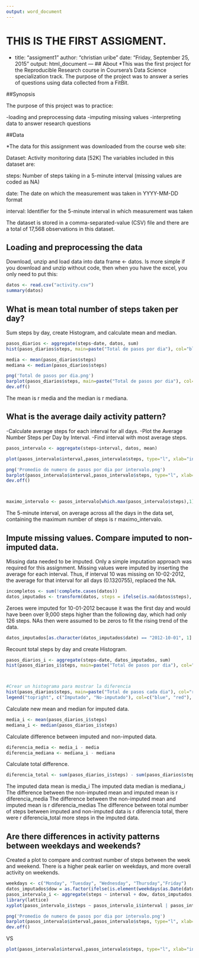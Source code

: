 ```yaml
---
output: word_document
---
```

THIS IS THE FIRST ASSIGMENT.
========================================
-
title: "assigment1"
author: "christian uribe"
date: "Friday, September 25, 2015"
output: html_document
---
## About
*This was the first project for the Reproducible Research course in Coursera's Data         Science specialization track. The purpose of the project was to answer a series of   questions using data collected from a FitBit.

##Synopsis

The purpose of this project was to practice:

-loading and preprocessing data
-imputing missing values
-interpreting data to answer research questions

##Data

*The data for this assignment was downloaded from the course web site:

Dataset: Activity monitoring data [52K]
The variables included in this dataset are:

steps: Number of steps taking in a 5-minute interval (missing values are coded as NA)

date: The date on which the measurement was taken in YYYY-MM-DD format

interval: Identifier for the 5-minute interval in which measurement was taken

The dataset is stored in a comma-separated-value (CSV) file and there are a total of 17,568 observations in this dataset.

## Loading and preprocessing the data
Download, unzip and load data into data frame <- datos.
Is more simple if you download and unzip without code, then when you have the excel, you only need to put this:
```r

datos <- read.csv("activity.csv")
summary(datos)

```
## What is mean total number of steps taken per day?
Sum steps by day, create Histogram, and calculate mean and median.

```r
pasos_diarios <- aggregate(steps~date, datos, sum)
hist(pasos_diarios$steps, main=paste("Total de pasos por dia"), col="blue", xlab="Numero de pasos")

media <- mean(pasos_diarios$steps)
mediana <- median(pasos_diarios$steps)

png('Total de pasos por dia.png')
barplot(pasos_diarios$steps, main=paste("Total de pasos por dia"), col="blue", xlab="Numero de pasos")
dev.off()

```
The mean is r media and the median is r mediana.

## What is the average daily activity pattern?

-Calculate average steps for each interval for all days.
-Plot the Average Number Steps per Day by Interval.
-Find interval with most average steps.
```r

pasos_intervalo <- aggregate(steps~interval, datos, mean)

plot(pasos_intervalo$interval,pasos_intervalo$steps, type="l", xlab="intervalo", ylab="Numero de pasos", main="os por dia por intervalo")

png('Promedio de numero de pasos por dia por intervalo.png')
barplot(pasos_intervalo$interval,pasos_intervalo$steps, type="l", xlab="intervalo", ylab="Numero de pasos", main="Promedio de nuero de pasos por dia por intervalo")
dev.off()



maximo_intervalo <- pasos_intervalo[which.max(pasos_intervalo$steps),1]

```
The 5-minute interval, on average across all the days in the data set, containing the maximum number of steps is r maximo_intervalo.

## Impute missing values. Compare imputed to non-imputed data.

Missing data needed to be imputed. Only a simple imputation approach was required for this assignment. Missing values were imputed by inserting the average for each interval. Thus, if interval 10 was missing on 10-02-2012, the average for that interval for all days (0.1320755), replaced the NA.

```r
incompletos <- sum(!complete.cases(datos))
datos_imputados <- transform(datos, steps = ifelse(is.na(datos$steps), pasos_intervalo$steps[match(datos$interval, pasos_intervalo$interval)], datos$steps))

```
Zeroes were imputed for 10-01-2012 because it was the first day and would have been over 9,000 steps higher than the following day, which had only 126 steps. NAs then were assumed to be zeros to fit the rising trend of the data.

```r
datos_imputados[as.character(datos_imputados$date) == "2012-10-01", 1] <- 0

```
Recount total steps by day and create Histogram.

```r
pasos_diarios_i <- aggregate(steps~date, datos_imputados, sum)
hist(pasos_diarios_i$steps, main=paste("Total de pasos por dia"), col="blue", xlab="numero de pasos")



#Crear un histograma para mostrar la diferencia
hist(pasos_diarios$steps, main=paste("Total de pasos cada dia"), col="red", xlab="Numero de pasos", add=T)
legend("topright", c("Imputado", "No-imputado"), col=c("blue", "red"), lwd=10)


```
Calculate new mean and median for imputed data.
```r
media_i <- mean(pasos_diarios_i$steps)
mediana_i <- median(pasos_diarios_i$steps)
```
Calculate difference between imputed and non-imputed data.
```r
diferencia_media <- media_i - media
diferencia_mediana <- mediana_i - mediana
```

Calculate total difference.

```r
diferencia_total <- sum(pasos_diarios_i$steps) - sum(pasos_diarios$steps)
```
The imputed data mean is  media_i
The imputed data median is mediana_i
The difference between the non-imputed mean and imputed mean is r diferencia_media
The difference between the non-imputed mean and imputed mean is r diferencia_medias
The difference between total number of steps between imputed and non-imputed data is r  diferencia total, there were r diferencia_total more steps in the imputed data.

## Are there differences in activity patterns between weekdays and weekends?
Created a plot to compare and contrast number of steps between the week and weekend. There is a higher peak earlier on weekdays, and more overall activity on weekends.

```r
weekdays <- c("Monday", "Tuesday", "Wednesday", "Thursday","Friday")
datos_imputados$dow = as.factor(ifelse(is.element(weekdays(as.Date(datos_imputados$date)), weekdays),"Dias entre semana", "Fin de semana"))
pasos_intervalo_i <- aggregate(steps ~ interval + dow, datos_imputados, mean)
library(lattice)
xyplot(pasos_intervalo_i$steps ~ pasos_intervalo_i$interval | pasos_intervalo_i$dow, main="Promedio de pasos por dia por intervalo,", xlab="intervalo", ylab="Pasos", layout= c(1,2), type="l")

png('Promedio de numero de pasos por dia por intervalo.png')
barplot(pasos_intervalo$interval,pasos_intervalo$steps, type="l", xlab="intervalo", ylab="Numero de pasos", main="Promedio de nuero de pasos por dia por intervalo")
dev.off()

```
VS
```r
plot(pasos_intervalo$interval,pasos_intervalo$steps, type="l", xlab="intervalo", ylab="Numero de pasos", main="WEEK DAYS")
```

